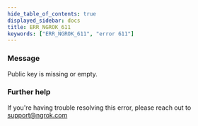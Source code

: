 ```yaml
---
hide_table_of_contents: true
displayed_sidebar: docs
title: ERR_NGROK_611
keywords: ["ERR_NGROK_611", "error 611"]
---
```


### Message

Public key is missing or empty.

### Further help

If you're having trouble resolving this error, please reach out to [support@ngrok.com](mailto:support@ngrok.com?subject=Help%20with%20ERR_NGROK_611)
